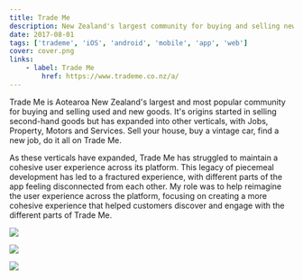 ```yaml
---
title: Trade Me
description: New Zealand's largest community for buying and selling new and used goods.
date: 2017-08-01
tags: ['trademe', 'iOS', 'android', 'mobile', 'app', 'web']
cover: cover.png
links:
	- label: Trade Me
		href: https://www.trademe.co.nz/a/
---
```


Trade Me is Aotearoa New Zealand's largest and most popular community for buying and selling used and new goods. It's origins started in selling second-hand goods but has expanded into other verticals, with Jobs, Property, Motors and Services. Sell your house, buy a vintage car, find a new job, do it all on Trade Me.

As these verticals have expanded, Trade Me has struggled to maintain a cohesive user experience across its platform. This legacy of piecemeal development has led to a fractured experience, with different parts of the app feeling disconnected from each other. My role was to help reimagine the user experience across the platform, focusing on creating a more cohesive experience that helped customers discover and engage with the different parts of Trade Me.

![](1.png)

![](2.png)

![](3.gif)
